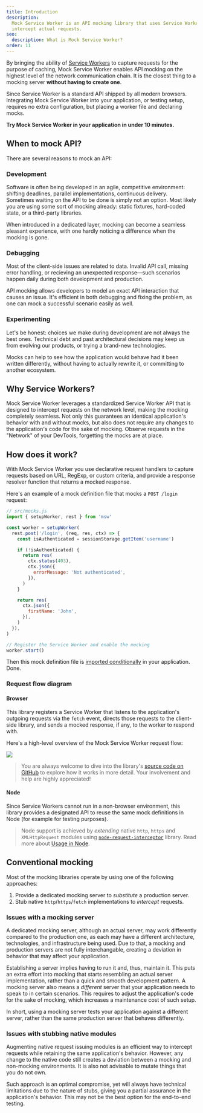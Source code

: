 ```yaml
---
title: Introduction
description:
  Mock Service Worker is an API mocking library that uses Service Worker API to
  intercept actual requests.
seo:
  description: What is Mock Service Worker?
order: 11
---
```


<VideoEmbed url="https://www.youtube.com/embed/HcQCqboatZk?controls=0" />

By bringing the ability of [Service Workers](https://developer.mozilla.org/en-US/docs/Web/API/Service_Worker_API) to capture requests for the purpose of caching, Mock Service Worker enables API mocking on the highest level of the network communication chain. It is the closest thing to a mocking server **without having to create one**.

Since Service Worker is a standard API shipped by all modern browsers. Integrating Mock Service Worker into your application, or testing setup, requires no extra configuration, but placing a worker file and declaring mocks.

**Try Mock Service Worker in your application in under 10 minutes.**

<PageLink title="Getting Started" url="/docs/getting-started/install" />

## When to mock API?

There are several reasons to mock an API:

### Development

Software is often being developed in an agile, competitive environment: shifting deadlines, parallel implementations, continuous delivery. Sometimes waiting on the API to be done is simply not an option. Most likely you are using some sort of mocking already: static fixtures, hard-coded state, or a third-party libraries.

When introduced in a dedicated layer, mocking can become a seamless pleasant experience, with one hardly noticing a difference when the mocking is gone.

### Debugging

Most of the client-side issues are related to data. Invalid API call, missing error handling, or recieving an unexpected response—such scenarios happen daily during both development and production.

API mocking allows developers to model an exact API interaction that causes an issue. It's efficient in both debugging and fixing the problem, as one can mock a successful scenario easily as well.

### Experimenting

Let's be honest: choices we make during development are not always the best ones. Technical debt and past architectural decisions may keep us from evolving our products, or trying a brand-new technologies.

Mocks can help to see how the application would behave had it been written differently, without having to actually rewrite it, or committing to another ecosystem.

## Why Service Workers?

Mock Service Worker leverages a standardized Service Worker API that is designed to intercept requests on the network level, making the mocking completely seamless. Not only this guarantees an identical application's behavior with and without mocks, but also does not require any changes to the application's code for the sake of mocking. Observe requests in the "Network" of your DevTools, forgetting the mocks are at place.

## How does it work?

With Mock Service Worker you use declarative request handlers to capture requests based on URL, RegExp, or custom criteria, and provide a response resolver function that returns a mocked response.

Here's an example of a mock definition file that mocks a `POST /login` request:

```js showLineNumbers
// src/mocks.js
import { setupWorker, rest } from 'msw'

const worker = setupWorker(
  rest.post('/login', (req, res, ctx) => {
    const isAuthenticated = sessionStorage.getItem('username')

    if (!isAuthenticated) {
      return res(
        ctx.status(403),
        ctx.json({
          errorMessage: 'Not authenticated',
        }),
      )
    }

    return res(
      ctx.json({
        firstName: 'John',
      }),
    )
  }),
)

// Register the Service Worker and enable the mocking
worker.start()
```

Then this mock definition file is [imported conditionally](/docs/getting-started/integrate/browser#import-mocks) in your application. Done.

### Request flow diagram

#### Browser

This library registers a Service Worker that listens to the application's outgoing requests via the `fetch` event, directs those requests to the client-side library, and sends a mocked response, if any, to the worker to respond with.

Here's a high-level overview of the Mock Service Worker request flow:

![](https://mermaid.ink/img/eyJjb2RlIjoic2VxdWVuY2VEaWFncmFtXG5cdEJyb3dzZXIgLT4-IFNlcnZpY2UgV29ya2VyOiAxLiByZXF1ZXN0XG4gIFNlcnZpY2UgV29ya2VyIC0tPj4gbXN3OiAyLiByZXF1ZXN0IGNsb25lXG4gIG1zdyAtLT4-IG1zdzogMy4gbWF0Y2ggYWdhaW5zdCBtb2Nrc1xuICBtc3cgLS0-PiBTZXJ2aWNlIFdvcmtlcjogNC4gTW9ja2VkIHJlc3BvbnNlXG4gIFNlcnZpY2UgV29ya2VyIC0-PiBCcm93c2VyOiA1LiByZXNwb25kV2l0aChtb2NrZWRSZXNwb25zZSlcblx0XHRcdFx0XHQiLCJtZXJtYWlkIjp7InRoZW1lIjoiZGVmYXVsdCJ9LCJ1cGRhdGVFZGl0b3IiOmZhbHNlfQ)

> You are always welcome to dive into the library's [source code on GitHub][repo-url] to explore how it works in more detail. Your involvement and help are highly appreciated!

#### Node

Since Service Workers cannot run in a non-browser environment, this library provides a designated API to reuse the same mock definitions in Node (for example for testing purposes).

> Node support is achieved by _extending_ native `http`, `https` and `XMLHttpRequest` modules using [`node-request-interceptor`](https://github.com/mswjs/node-request-interceptor) library. Read more about [Usage in Node](/docs/getting-started/integrate/node).

## Conventional mocking

Most of the mocking libraries operate by using one of the following approaches:

1. Provide a dedicated mocking server to _substitute_ a production server.
1. Stub native `http`/`https`/`fetch` implementations to _intercept_ requests.

### Issues with a mocking server

A dedicated mocking server, although an actual server, may work differently compared to the production one, as each may have a different architecture, technologies, and infrastructure being used. Due to that, a mocking and production servers are not fully interchangable, creating a deviation in behavior that may affect your application.

Establishing a server implies having to run it and, thus, maintain it. This puts an extra effort into mocking that starts resembling an actual server implementation, rather than a quick and smooth development pattern. A mocking server also means a _different_ server that your application needs to speak to in certain scenarios. This requires to adjust the application's code for the sake of mocking, which increases a maintenance cost of such setup.

In short, using a mocking server tests your application against a different server, rather than the same production server that behaves differently.

### Issues with stubbing native modules

Augmenting native request issuing modules is an efficient way to intercept requests while retaining the same application's behavior. However, any change to the native code still creates a deviation between a mocking and non-mocking environments. It is also not advisable to mutate things that you do not own.

Such approach is an optimal compromise, yet will always have technical limitations due to the nature of stubs, giving you a partial assurance in the application's behavior. This may not be the best option for the end-to-end testing.

[repo-url]: https://github.com/mswjs/msw
